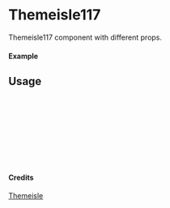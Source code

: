 
<Meta of={Themeisle117} title="Themeisle/Themeisle117" />

# Themeisle117

Themeisle117 component with different props.

#### Example

<Canvas of={Themeisle117.Primary} />

## Usage

```ts
import { Themeisle117 } from "yadl-ui";

const Example = () => {
  return (
      <Themeisle117 />
  );
};

export default Example;
```

#### Credits
[Themeisle](https://themeisle.com/illustrations/)
